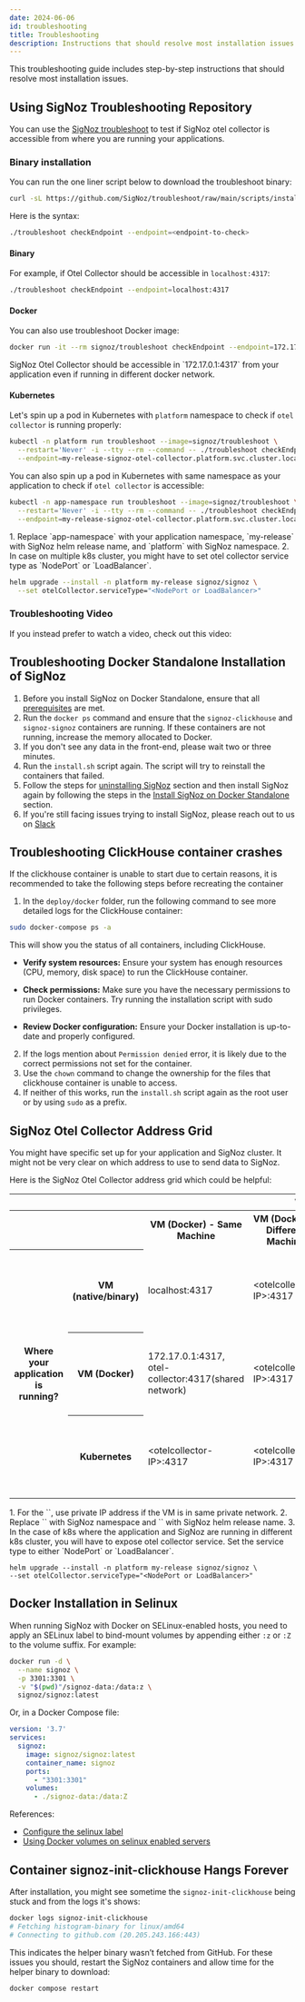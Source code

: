 ```yaml
---
date: 2024-06-06
id: troubleshooting
title: Troubleshooting
description: Instructions that should resolve most installation issues
---
```


This troubleshooting guide includes step-by-step instructions that should resolve most installation issues.

## Using SigNoz Troubleshooting Repository

You can use the [SigNoz troubleshoot](https://github.com/SigNoz/troubleshoot) to test if SigNoz otel collector
is accessible from where you are running your applications.

### Binary installation

You can run the one liner script below to download the troubleshoot binary:

```bash
curl -sL https://github.com/SigNoz/troubleshoot/raw/main/scripts/install.sh | bash
```

Here is the syntax:

```bash
./troubleshoot checkEndpoint --endpoint=<endpoint-to-check>
```

#### Binary

For example, if Otel Collector should be accessible in `localhost:4317`:

```bash
./troubleshoot checkEndpoint --endpoint=localhost:4317
```

#### Docker

You can also use troubleshoot Docker image:

```bash
docker run -it --rm signoz/troubleshoot checkEndpoint --endpoint=172.17.0.1:4317
```

<Admonition>
SigNoz Otel Collector should be accessible in `172.17.0.1:4317` from your application even if running in different docker network.
</Admonition>

#### Kubernetes

Let's spin up a pod in Kubernetes with `platform` namespace to check if `otel collector` is running properly:

```bash
kubectl -n platform run troubleshoot --image=signoz/troubleshoot \
  --restart='Never' -i --tty --rm --command -- ./troubleshoot checkEndpoint \
  --endpoint=my-release-signoz-otel-collector.platform.svc.cluster.local:4317
```

You can also spin up a pod in Kubernetes with same namespace as your application to check if `otel collector` is accessible:

```bash
kubectl -n app-namespace run troubleshoot --image=signoz/troubleshoot \
  --restart='Never' -i --tty --rm --command -- ./troubleshoot checkEndpoint \
  --endpoint=my-release-signoz-otel-collector.platform.svc.cluster.local:4317
```

<Admonition>
  1. Replace `app-namespace` with your application namespace, `my-release` with SigNoz helm release name, and `platform` with SigNoz namespace.
  2. In case on multiple k8s cluster, you might have to set otel collector service type as `NodePort` or `LoadBalancer`.
</Admonition>

```bash
helm upgrade --install -n platform my-release signoz/signoz \
  --set otelCollector.serviceType="<NodePort or LoadBalancer>"
```



### Troubleshooting Video

If you instead prefer to watch a video, check out this video:

 

<div style={{
  maxHeight:"535px",
  overflow:"hidden",
  postiton:"relative"
}}>
<YouTube id="Y7OkvmuTRQ8" mute={false} />
</div>




## Troubleshooting Docker Standalone Installation of SigNoz

1. Before you install SigNoz on Docker Standalone, ensure that all [prerequisites](/docs/install/docker/#prerequisites) are met.
2. Run the `docker ps` command and ensure that the `signoz-clickhouse` and `signoz-signoz` containers are running. If these containers are not running, increase the memory allocated to Docker.
3. If you don't see any data in the front-end, please wait two or three minutes.
4. Run the `install.sh` script again. The script will try to reinstall the containers that failed.
5. Follow the steps for [uninstalling SigNoz](/docs/operate/docker-standalone/#uninstall-signoz) section and then install SigNoz again by following the steps in the [Install SigNoz on Docker Standalone](/docs/install/docker) section.
6. If you're still facing issues trying to install SigNoz, please reach out to us on [Slack](https://signoz.io/slack) 

## Troubleshooting ClickHouse container crashes

If the clickhouse container is unable to start due to certain reasons, it is recommended to take the following steps before 
recreating the container

1. In the `deploy/docker` folder, run the following command to see more detailed logs for the ClickHouse container:
```bash
sudo docker-compose ps -a
``` 
This will show you the status of all containers, including ClickHouse.

- **Verify system resources:** Ensure your system has enough resources (CPU, memory, disk space) to run the ClickHouse container.

- **Check permissions:** Make sure you have the necessary permissions to run Docker containers. Try running the installation script with sudo privileges.

- **Review Docker configuration:** Ensure your Docker installation is up-to-date and properly configured.

2. If the logs mention about `Permission denied` error, it is likely due to the correct permissions not set for the container.
3. Use the `chown` command to change the ownership for the files that clickhouse container is unable to access.
4. If neither of this works, run the `install.sh` script again as the root user or by using `sudo` as a prefix.

## SigNoz Otel Collector Address Grid

You might have specific set up for your application and SigNoz cluster.
It might not be very clear on which address to use to send data to SigNoz.

Here is the SigNoz Otel Collector address grid which could be helpful:

<table class="custom-table">
    <thead>
        <tr>
            <th colspan="2"></th>
            <th colspan="4">Where SigNoz is installed?</th>
        </tr>
    </thead>
    <tbody>
    	<tr>
            <th colspan="2"></th>
        	<th>VM (Docker) - Same Machine</th>
            <th>VM (Docker) - Different Machine</th>
            <th>K8s (Same Cluster)</th>
            <th>K8s (Different Cluster)</th>
        </tr>
    	<tr>
            <th rowspan="4">Where your application is running?</th>
            <th>VM (native/binary)</th>
            <td>localhost:4317</td>
            <td>&lt;otelcollector-IP&gt;:4317</td>
            <td>&lt;k8s-node-IP>:&lt;otelcollector-node-port&gt;, &lt;k8s-loadbalancer-IP&gt;:4317</td>
            <td>&lt;k8s-node-IP>:&lt;otelcollector-node-port&gt;, &lt;k8s-loadbalancer-IP&gt;:4317</td>
        </tr>
        <tr>
            <th>VM (Docker)</th>
            <td>172.17.0.1:4317, otel-collector:4317(shared network)</td>
            <td>&lt;otelcollector-IP&gt;:4317</td>
            <td>&lt;k8s-node-IP&gt;:&lt;otelcollector-node-port&gt;, &lt;k8s-loadbalancer-IP&gt;:4317</td>
            <td>&lt;k8s-node-IP&gt;:&lt;otelcollector-node-port&gt;, &lt;k8s-loadbalancer-IP&gt;:4317</td>
        </tr>
        <tr>
            <th>Kubernetes</th>
            <td>&lt;otelcollector-IP&gt;:4317</td>
            <td>&lt;otelcollector-IP&gt;:4317</td>
            <td>&lt;release-name&gt;-signoz-otel-collector.&lt;namespace&gt;.svc.cluster.local:4317</td>
            <td>&lt;k8s-node-IP&gt;:&lt;otelcollector-node-port&gt;, &lt;k8s-loadbalancer-IP&gt;:4317</td>
        </tr>
    </tbody>
</table>


<Admonition>
1. For the `<otelcollector-IP>`, use private IP address if the VM is in same private network.
2. Replace `<namespace>` with SigNoz namespace and `<release-name>` with SigNoz helm
  release name.
3. In the case of k8s where the application and SigNoz are running in different k8s cluster, you will have to expose otel collector service.
  Set the service type to either `NodePort` or `LoadBalancer`.
</Admonition>

  ```
  helm upgrade --install -n platform my-release signoz/signoz \
  --set otelCollector.serviceType="<NodePort or LoadBalancer>"
  ```

## Docker Installation in Selinux

When running SigNoz with Docker on SELinux-enabled hosts, you need to apply an SELinux label to bind-mount volumes by appending either `:z` or `:Z` to the volume suffix. For example:

```bash
docker run -d \
  --name signoz \
  -p 3301:3301 \
  -v "$(pwd)"/signoz-data:/data:z \
  signoz/signoz:latest
```

Or, in a Docker Compose file:

```yaml
version: '3.7'
services:
  signoz:
    image: signoz/signoz:latest
    container_name: signoz
    ports:
      - "3301:3301"
    volumes:
      - ./signoz-data:/data:Z
```

References:
- [Configure the selinux label](https://docs.docker.com/storage/bind-mounts/#configure-the-selinux-label)
- [Using Docker volumes on selinux enabled servers](https://prefetch.net/blog/2017/09/30/using-docker-volumes-on-selinux-enabled-servers/)

## Container signoz-init-clickhouse Hangs Forever 

After installation, you might see sometime the `signoz-init-clickhouse` being stuck and from the logs it's shows:
```bash
docker logs signoz-init-clickhouse
# Fetching histogram-binary for linux/amd64
# Connecting to github.com (20.205.243.166:443)
```
This indicates the helper binary wasn’t fetched from GitHub. For these issues you should, restart the SigNoz containers and allow time for the helper binary to download:

```bash
docker compose restart
```